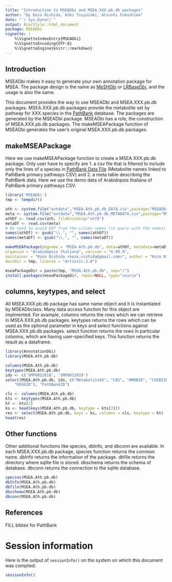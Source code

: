 ---
title: "Introduction to MSEADbi and MSEA.XXX.pb.db packages"
author: "by Kozo Nishida, Koki Tsuyuzaki, Atsushi Fukushima"
date: "`r Sys.Date()`"
output: BiocStyle::html_document
package: MSEADbi
vignette: |
    %\VignetteIndexEntry{MSEADbi}
    %\VignetteEncoding{UTF-8}
    %\VignetteEngine{knitr::rmarkdown}
---

## Introduction

MSEADbi makes it easy to generate your own annotation package for MSEA.
The package design is the same as
[MeSHDbi](https://www.bioconductor.org/packages/release/bioc/html/MeSHDbi.html)
or
[LRBaseDbi](https://bioconductor.org/packages/release/bioc/html/LRBaseDbi.html),
and the usage is also the same.

This document provides the way to use MSEADbi and MSEA.XXX.pb.db packages.
MSEA.XXX.pb.db packages provide the metabolite set by pathway for XXX species
in the [PathBank](https://pathbank.org/) database.
The packages are generated by the MSEADbi package.
MSEADbi has a role; the construction of MSEA.XXX.pb.db packages.
The makeMSEAPackage function of MSEADbi generates the user's original
MSEA.XXX.pb.db packages.

## makeMSEAPackage

Here we use makeMSEAPackage function to create a MSEA.XXX.pb.db package.
Only user have to specify are 1. a csv file that is filtered to include only the
lines of a species in [PathBank Data File](https://pathbank.org/downloads)
(Metabolite names linked to PathBank primary pathways CSV) and 2. a meta
table describing the PathBank data.
Here we use the demo data of Arabidopsis thaliana of PathBank primary pathways
CSV.

```{r}
library('MSEADbi')
tmp <- tempdir()

ath <- system.file("extdata","MSEA.Ath.pb.db_DATA.csv",package="MSEADbi")
meta <- system.file("extdata","MSEA.Ath.pb.db_METADATA.csv",package="MSEADbi")
athDf <- read.csv(ath, fileEncoding="utf8")
metaDf <- read.csv(meta)
# We need to avoid DOT from the column names (to query with the names)
names(athDf) <- gsub("\\.", "", names(athDf))
names(metaDf) <- gsub("\\.", "", names(metaDf))

makeMSEAPackage(pkgname = "MSEA.Ath.pb.db", data=athDf, metadata=metaDf,
organism = "Arabidopsis thaliana", version = "0.99.0",
maintainer = "Kozo Nishida <kozo.nishida@gmail.com>", author = "Kozo Nishida",
destDir = tmp, license = "Artistic-2.0")

mseaPackageDir = paste(tmp, "MSEA.Ath.pb.db", sep="/")
install.packages(mseaPackageDir, repos=NULL, type="source")

```

## columns, keytypes, and select

All MSEA.XXX.pb.db package has same name object and it is instantiated by
MSEADbclass. Many data access function for this object are implmented.
For example, columns returns the rows which we can retrieve in MSEA.XXX.pb.db
packages. keytypes returns the rows which can be used as the optional parameter
in keys and select functions against MSEA.XXX.pb.db packages.
select function returns the rows in particular columns, which are having
user-specified keys. This function returns the result as a dataframe.

```{r}
library(AnnotationDbi)
library(MSEA.Ath.pb.db)

columns(MSEA.Ath.pb.db)
keytypes(MSEA.Ath.pb.db)
ids <- c('SMP0012018', 'SMP0012019')
select(MSEA.Ath.pb.db, ids, c("MetaboliteID", "CAS", "HMDBID", "ChEBIID", 
    "KEGGID"), "PathBankID")

cls <- columns(MSEA.Ath.pb.db)
kts <- keytypes(MSEA.Ath.pb.db)
kt <- kts[2]
ks <- head(keys(MSEA.Ath.pb.db, keytype = kts[2]))
res <- select(MSEA.Ath.pb.db, keys = ks, columns = cls, keytype = kt)
head(res)
```

## Other functions

Other additional functions like species, dbInfo, and dbconn are available.
In each MSEA.XXX.pb.db package, species function returns the common name.
dbInfo returns the information of the package.
dbfile returns the directory where sqlite file is stored.
dbschema returns the schema of database.
dbconn returns the connection to the sqlite database.

```{r}
species(MSEA.Ath.pb.db)
dbInfo(MSEA.Ath.pb.db)
dbfile(MSEA.Ath.pb.db)
dbschema(MSEA.Ath.pb.db)
dbconn(MSEA.Ath.pb.db)
```


## References

FILL bibtex for PathBank

# Session information {.unnumbered}

Here is the output of `sessionInfo()` on the system on which this
document was compiled:

```{r sessionInfo, echo=FALSE}
sessionInfo()
```